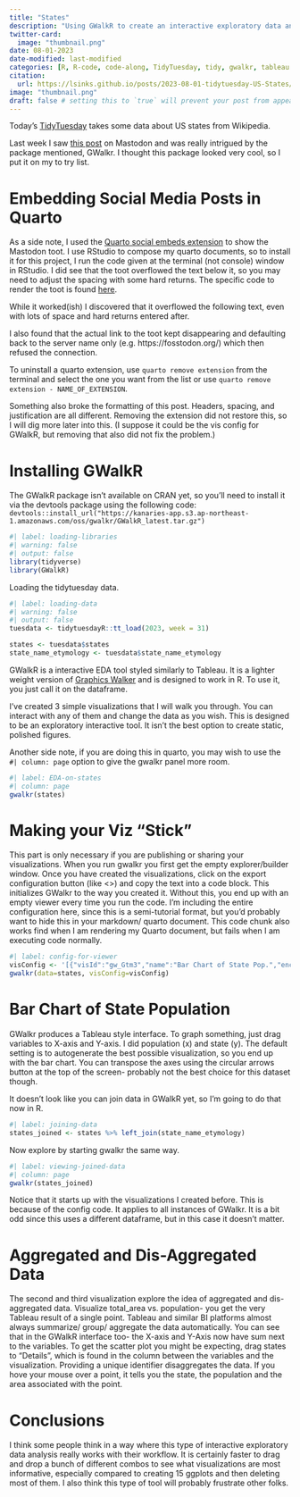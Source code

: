 ```yaml
---
title: "States"
description: "Using GWalkR to create an interactive exploratory data analysis window similar to Tableau."
twitter-card:
  image: "thumbnail.png"
date: 08-01-2023
date-modified: last-modified
categories: [R, R-code, code-along, TidyTuesday, tidy, gwalkr, tableau Alternative, exploratory data analysis, interactive] # self-defined categories
citation:
  url: https://lsinks.github.io/posts/2023-08-01-tidytuesday-US-States/states.html
image: "thumbnail.png"
draft: false # setting this to `true` will prevent your post from appearing on your listing page until you're ready!
---
```


Today's [TidyTuesday](https://github.com/rfordatascience/tidytuesday/blob/master/data/2023/2023-08-01/readme.md) takes some data about US states from Wikipedia.

Last week I saw [this post](https://fosstodon.org/@brky/110815231759746109) on Mastodon and was really intrigued by the package mentioned, GWalkr. I thought this package looked very cool, so I put it on my to try list.

# Embedding Social Media Posts in Quarto

As a side note, I used the [Quarto social embeds extension](https://quarto-social-embeds.sellorm.com/) to show the Mastodon toot. I use RStudio to compose my quarto documents, so to install it for this project, I run the code given at the terminal (not console) window in RStudio. I did see that the toot overflowed the text below it, so you may need to adjust the spacing with some hard returns. The specific code to render the toot is found [here](https://quarto-social-embeds.sellorm.com/examples/mastodon.html).

While it worked(ish) I discovered that it overflowed the following text, even with lots of space and hard returns entered after.

I also found that the actual link to the toot kept disappearing and defaulting back to the server name only (e.g. https://fosstodon.org/) which then refused the connection.

To uninstall a quarto extension, use `quarto remove extension` from the terminal and select the one you want from the list or use `quarto remove extension - NAME_OF_EXTENSION`.

Something also broke the formatting of this post. Headers, spacing, and justification are all different. Removing the extension did not restore this, so I will dig more later into this. (I suppose it could be the vis config for GWalkR, but removing that also did not fix the problem.)

# Installing GWalkR

The GWalkR package isn't available on CRAN yet, so you'll need to install it via the devtools package using the following code: `devtools::install_url("https://kanaries-app.s3.ap-northeast-1.amazonaws.com/oss/gwalkr/GWalkR_latest.tar.gz")`

```r
#| label: loading-libraries
#| warning: false
#| output: false
library(tidyverse)
library(GWalkR)
```

Loading the tidytuesday data.

```r
#| label: loading-data
#| warning: false
#| output: false
tuesdata <- tidytuesdayR::tt_load(2023, week = 31)

states <- tuesdata$states
state_name_etymology <- tuesdata$state_name_etymology
```

GWalkR is a interactive EDA tool styled similarly to Tableau. It is a lighter weight version of [Graphics Walker](https://github.com/Kanaries/graphic-walker) and is designed to work in R. To use it, you just call it on the dataframe.

I've created 3 simple visualizations that I will walk you through. You can interact with any of them and change the data as you wish. This is designed to be an exploratory interactive tool. It isn't the best option to create static, polished figures.

Another side note, if you are doing this in quarto, you may wish to use the `#| column: page` option to give the gwalkr panel more room.

```r
#| label: EDA-on-states
#| column: page
gwalkr(states)
```

# Making your Viz "Stick"

This part is only necessary if you are publishing or sharing your visualizations. When you run gwalkr you first get the empty explorer/builder window. Once you have created the visualizations, click on the export configuration button (like \<\>) and copy the text into a code block. This initializes GWalkr to the way you created it. Without this, you end up with an empty viewer every time you run the code. I'm including the entire configuration here, since this is a semi-tutorial format, but you'd probably want to hide this in your markdown/ quarto document. This code chunk also works find when I am rendering my Quarto document, but fails when I am executing code normally.

```r
#| label: config-for-viewer
visConfig <- '[{"visId":"gw_Gtm3","name":"Bar Chart of State Pop.","encodings":{"dimensions":[{"dragId":"gw_jx5q","fid":"c3RhdGU=","name":"state","semanticType":"nominal","analyticType":"dimension"},{"dragId":"gw_3nGt","fid":"cG9zdGFsX2FiYnJldmlhdGlvbg==","name":"postal_abbreviation","semanticType":"nominal","analyticType":"dimension"},{"dragId":"gw_FNnC","fid":"Y2FwaXRhbF9jaXR5","name":"capital_city","semanticType":"nominal","analyticType":"dimension"},{"dragId":"gw_-YgP","fid":"bGFyZ2VzdF9jaXR5","name":"largest_city","semanticType":"nominal","analyticType":"dimension"},{"dragId":"gw_QC9G","fid":"YWRtaXNzaW9u","name":"admission","semanticType":"temporal","analyticType":"dimension"},{"dragId":"gw_hm9z","fid":"ZGVtb255bQ==","name":"demonym","semanticType":"nominal","analyticType":"dimension"}],"measures":[{"dragId":"gw_FnuC","fid":"cG9wdWxhdGlvbl8yMDIw","name":"population_2020","analyticType":"measure","semanticType":"quantitative","aggName":"sum"},{"dragId":"gw_hRWB","fid":"dG90YWxfYXJlYV9taTI=","name":"total_area_mi2","analyticType":"measure","semanticType":"quantitative","aggName":"sum"},{"dragId":"gw_cUQK","fid":"dG90YWxfYXJlYV9rbTI=","name":"total_area_km2","analyticType":"measure","semanticType":"quantitative","aggName":"sum"},{"dragId":"gw_QH84","fid":"bGFuZF9hcmVhX21pMg==","name":"land_area_mi2","analyticType":"measure","semanticType":"quantitative","aggName":"sum"},{"dragId":"gw_tzCn","fid":"bGFuZF9hcmVhX2ttMg==","name":"land_area_km2","analyticType":"measure","semanticType":"quantitative","aggName":"sum"},{"dragId":"gw_1ggm","fid":"d2F0ZXJfYXJlYV9taTI=","name":"water_area_mi2","analyticType":"measure","semanticType":"quantitative","aggName":"sum"},{"dragId":"gw_0lnU","fid":"d2F0ZXJfYXJlYV9rbTI=","name":"water_area_km2","analyticType":"measure","semanticType":"quantitative","aggName":"sum"},{"dragId":"gw_eiwY","fid":"bl9yZXByZXNlbnRhdGl2ZXM=","name":"n_representatives","analyticType":"measure","semanticType":"quantitative","aggName":"sum"},{"dragId":"gw_count_fid","fid":"gw_count_fid","name":"Row count","analyticType":"measure","semanticType":"quantitative","aggName":"sum","computed":true,"expression":{"op":"one","params":[],"as":"gw_count_fid"}}],"rows":[{"dragId":"gw_Tlb_","fid":"c3RhdGU=","name":"state","semanticType":"nominal","analyticType":"dimension"}],"columns":[{"dragId":"gw_tHvs","fid":"cG9wdWxhdGlvbl8yMDIw","name":"population_2020","analyticType":"measure","semanticType":"quantitative","aggName":"sum"}],"color":[],"opacity":[],"size":[],"shape":[],"radius":[],"theta":[],"details":[],"filters":[],"text":[]},"config":{"defaultAggregated":true,"geoms":["auto"],"stack":"stack","showActions":false,"interactiveScale":false,"sorted":"none","zeroScale":true,"size":{"mode":"auto","width":320,"height":200},"format":{}}},{"visId":"gw_uHPW","name":"Area vs. Pop (Agg)","encodings":{"dimensions":[{"dragId":"gw_fHm7","fid":"c3RhdGU=","name":"state","semanticType":"nominal","analyticType":"dimension"},{"dragId":"gw_GIbq","fid":"cG9zdGFsX2FiYnJldmlhdGlvbg==","name":"postal_abbreviation","semanticType":"nominal","analyticType":"dimension"},{"dragId":"gw_j9gr","fid":"Y2FwaXRhbF9jaXR5","name":"capital_city","semanticType":"nominal","analyticType":"dimension"},{"dragId":"gw_UlJ3","fid":"bGFyZ2VzdF9jaXR5","name":"largest_city","semanticType":"nominal","analyticType":"dimension"},{"dragId":"gw_7t-q","fid":"YWRtaXNzaW9u","name":"admission","semanticType":"temporal","analyticType":"dimension"},{"dragId":"gw__0zS","fid":"ZGVtb255bQ==","name":"demonym","semanticType":"nominal","analyticType":"dimension"}],"measures":[{"dragId":"gw_5ToL","fid":"cG9wdWxhdGlvbl8yMDIw","name":"population_2020","analyticType":"measure","semanticType":"quantitative","aggName":"sum"},{"dragId":"gw_hIf6","fid":"dG90YWxfYXJlYV9taTI=","name":"total_area_mi2","analyticType":"measure","semanticType":"quantitative","aggName":"sum"},{"dragId":"gw_MxWn","fid":"dG90YWxfYXJlYV9rbTI=","name":"total_area_km2","analyticType":"measure","semanticType":"quantitative","aggName":"sum"},{"dragId":"gw_YbvT","fid":"bGFuZF9hcmVhX21pMg==","name":"land_area_mi2","analyticType":"measure","semanticType":"quantitative","aggName":"sum"},{"dragId":"gw_nnL-","fid":"bGFuZF9hcmVhX2ttMg==","name":"land_area_km2","analyticType":"measure","semanticType":"quantitative","aggName":"sum"},{"dragId":"gw_zJz3","fid":"d2F0ZXJfYXJlYV9taTI=","name":"water_area_mi2","analyticType":"measure","semanticType":"quantitative","aggName":"sum"},{"dragId":"gw_67yP","fid":"d2F0ZXJfYXJlYV9rbTI=","name":"water_area_km2","analyticType":"measure","semanticType":"quantitative","aggName":"sum"},{"dragId":"gw_ta24","fid":"bl9yZXByZXNlbnRhdGl2ZXM=","name":"n_representatives","analyticType":"measure","semanticType":"quantitative","aggName":"sum"},{"dragId":"gw_count_fid","fid":"gw_count_fid","name":"Row count","analyticType":"measure","semanticType":"quantitative","aggName":"sum","computed":true,"expression":{"op":"one","params":[],"as":"gw_count_fid"}}],"rows":[{"dragId":"gw_YKoG","fid":"dG90YWxfYXJlYV9taTI=","name":"total_area_mi2","analyticType":"measure","semanticType":"quantitative","aggName":"sum"}],"columns":[{"dragId":"gw_3HaQ","fid":"cG9wdWxhdGlvbl8yMDIw","name":"population_2020","analyticType":"measure","semanticType":"quantitative","aggName":"sum"}],"color":[],"opacity":[],"size":[],"shape":[],"radius":[],"theta":[],"details":[],"filters":[],"text":[]},"config":{"defaultAggregated":true,"geoms":["auto"],"stack":"stack","showActions":false,"interactiveScale":false,"sorted":"none","zeroScale":true,"size":{"mode":"auto","width":320,"height":200},"format":{}}},{"visId":"gw_RuCs","name":"Area vs. Pop (dis-agg)","encodings":{"dimensions":[{"dragId":"gw_f-aN","fid":"c3RhdGU=","name":"state","semanticType":"nominal","analyticType":"dimension"},{"dragId":"gw_T0HW","fid":"cG9zdGFsX2FiYnJldmlhdGlvbg==","name":"postal_abbreviation","semanticType":"nominal","analyticType":"dimension"},{"dragId":"gw_Uga-","fid":"Y2FwaXRhbF9jaXR5","name":"capital_city","semanticType":"nominal","analyticType":"dimension"},{"dragId":"gw_CZOt","fid":"bGFyZ2VzdF9jaXR5","name":"largest_city","semanticType":"nominal","analyticType":"dimension"},{"dragId":"gw_NhIi","fid":"YWRtaXNzaW9u","name":"admission","semanticType":"temporal","analyticType":"dimension"},{"dragId":"gw_kD6Y","fid":"ZGVtb255bQ==","name":"demonym","semanticType":"nominal","analyticType":"dimension"}],"measures":[{"dragId":"gw_80B1","fid":"cG9wdWxhdGlvbl8yMDIw","name":"population_2020","analyticType":"measure","semanticType":"quantitative","aggName":"sum"},{"dragId":"gw_oncj","fid":"dG90YWxfYXJlYV9taTI=","name":"total_area_mi2","analyticType":"measure","semanticType":"quantitative","aggName":"sum"},{"dragId":"gw_p-Ch","fid":"dG90YWxfYXJlYV9rbTI=","name":"total_area_km2","analyticType":"measure","semanticType":"quantitative","aggName":"sum"},{"dragId":"gw_MtXt","fid":"bGFuZF9hcmVhX21pMg==","name":"land_area_mi2","analyticType":"measure","semanticType":"quantitative","aggName":"sum"},{"dragId":"gw_fGM4","fid":"bGFuZF9hcmVhX2ttMg==","name":"land_area_km2","analyticType":"measure","semanticType":"quantitative","aggName":"sum"},{"dragId":"gw_s6UR","fid":"d2F0ZXJfYXJlYV9taTI=","name":"water_area_mi2","analyticType":"measure","semanticType":"quantitative","aggName":"sum"},{"dragId":"gw_D1e8","fid":"d2F0ZXJfYXJlYV9rbTI=","name":"water_area_km2","analyticType":"measure","semanticType":"quantitative","aggName":"sum"},{"dragId":"gw_4hWE","fid":"bl9yZXByZXNlbnRhdGl2ZXM=","name":"n_representatives","analyticType":"measure","semanticType":"quantitative","aggName":"sum"},{"dragId":"gw_count_fid","fid":"gw_count_fid","name":"Row count","analyticType":"measure","semanticType":"quantitative","aggName":"sum","computed":true,"expression":{"op":"one","params":[],"as":"gw_count_fid"}}],"rows":[{"dragId":"gw_g_M-","fid":"dG90YWxfYXJlYV9taTI=","name":"total_area_mi2","analyticType":"measure","semanticType":"quantitative","aggName":"sum"}],"columns":[{"dragId":"gw_A9lF","fid":"cG9wdWxhdGlvbl8yMDIw","name":"population_2020","analyticType":"measure","semanticType":"quantitative","aggName":"sum"}],"color":[],"opacity":[],"size":[],"shape":[],"radius":[],"theta":[],"details":[{"dragId":"gw_Fv7k","fid":"c3RhdGU=","name":"state","semanticType":"nominal","analyticType":"dimension"}],"filters":[],"text":[]},"config":{"defaultAggregated":true,"geoms":["auto"],"stack":"stack","showActions":false,"interactiveScale":false,"sorted":"none","zeroScale":true,"size":{"mode":"auto","width":320,"height":200},"format":{}}}]'
gwalkr(data=states, visConfig=visConfig)
```

# Bar Chart of State Population

GWalkr produces a Tableau style interface. To graph something, just drag variables to X-axis and Y-axis. I did population (x) and state (y). The default setting is to autogenerate the best possible visualization, so you end up with the bar chart. You can transpose the axes using the circular arrows button at the top of the screen- probably not the best choice for this dataset though.

It doesn't look like you can join data in GWalkR yet, so I'm going to do that now in R.

```r
#| label: joining-data
states_joined <- states %>% left_join(state_name_etymology)
```

Now explore by starting gwalkr the same way.

```r
#| label: viewing-joined-data
#| column: page
gwalkr(states_joined)
```

Notice that it starts up with the visualizations I created before. This is because of the config code. It applies to all instances of GWalkr. It is a bit odd since this uses a different dataframe, but in this case it doesn't matter.

# Aggregated and Dis-Aggregated Data

The second and third visualization explore the idea of aggregated and dis-aggregated data. Visualize total_area vs. population- you get the very Tableau result of a single point. Tableau and similar BI platforms almost always summarize/ group/ aggregate the data automatically. You can see that in the GWalkR interface too- the X-axis and Y-Axis now have sum next to the variables. To get the scatter plot you might be expecting, drag states to "Details", which is found in the column between the variables and the visualization. Providing a unique identifier disaggregates the data. If you hove your mouse over a point, it tells you the state, the population and the area associated with the point.

# Conclusions

I think some people think in a way where this type of interactive exploratory data analysis really works with their workflow. It is certainly faster to drag and drop a bunch of different combos to see what visualizations are most informative, especially compared to creating 15 ggplots and then deleting most of them. I also think this type of tool will probably frustrate other folks.
